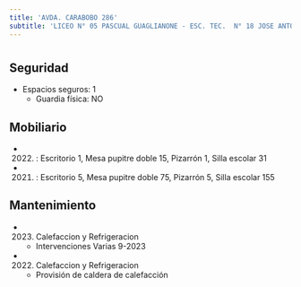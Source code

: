 ```yaml
---
title: 'AVDA. CARABOBO 286'
subtitle: 'LICEO N° 05 PASCUAL GUAGLIANONE - ESC. TEC.  N° 18 JOSE ANTONIO ALVAREZ CONDARCO'
---
```


#


## Seguridad

*  Espacios seguros: 1 
    + Guardia física: NO





## Mobiliario

*  (2022) : Escritorio 1, Mesa pupitre doble 15, Pizarrón 1, Silla escolar 31 

*  (2021) : Escritorio 5, Mesa pupitre doble 75, Pizarrón 5, Silla escolar 155 





## Mantenimiento

*  (2023) Calefaccion y Refrigeracion 
    + Intervenciones Varias 9-2023

*  (2022) Calefaccion y Refrigeracion 
    + Provisión de caldera de calefacción



